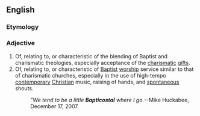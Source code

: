 ==English==
{{wikipedia}}

===Etymology===
{{blend|en|Baptist|Pentecostal}}

===Adjective===
{{en-adj}}

# Of, relating to, or characteristic of the blending of Baptist and charismatic theologies, especially acceptance of the [[charismatic]] [[gifts]].
# Of, relating to, or characteristic of [[Baptist]] [[worship]] service similar to that of charismatic churches, especially in the use of high-tempo [[contemporary]] [[Christian]] music, raising of hands, and [[spontaneous]] shouts.
#: ''"We tend to be a little '''Bapticostal''' where I go.''--Mike Huckabee, December 17, 2007.